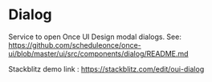 
<Meta of={DialogStories} />

# Dialog

Service to open Once UI Design modal dialogs. See: https://github.com/scheduleonce/once-ui/blob/master/ui/src/components/dialog/README.md

Stackblitz demo link : https://stackblitz.com/edit/oui-dialog

<Canvas of={DialogStories.Regular} />

<Controls of={DialogStories.Regular} />
